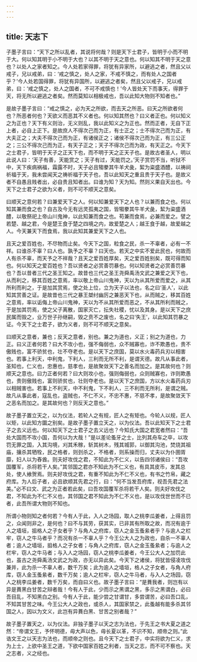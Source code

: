 ```yaml
---
---
---
```

title: 天志下
---




子墨子言曰：“天下之所以乱者，其说将何哉？则是天下士君子，皆明于小而不明于大。何以知其明于小不明于大也？以其不明于天之意也。何以知其不明于天之意也？以处人之家者知之。今人处若家得罪，将犹有异家所，以避逃之者，然且父以戒子，兄以戒弟，曰：‘戒之慎之，处人之家，不戒不慎之，而有处人之国者乎？’今人处若国得罪，将犹有异国所，以避逃之者矣，然且父以戒子，兄以戒弟，曰：‘戒之慎之，处人之国者，不可不戒慎也！’今人皆处天下而事天，得罪于天，将无所以避逃之者矣。然而莫知以相极戒也，吾以此知大物则不知者也。”

是故子墨子言曰：“戒之慎之，必为天之所欲，而去天之所恶。曰天之所欲者何也？所恶者何也？天欲义而恶其不义者也。何以知其然也？曰义者正也。何以知义之为正也？天下有义则治，无义则乱，我以此知义之为正也。然而正者，无自下正上者，必自上正下。是故庶人不得次己而为正，有士正之；士不得次己而为正，有大夫正之；大夫不得次己而为正，有诸侯正之；诸侯不得次己而为正，有三公正之；三公不得次己而为正，有天子正之；天子不得次己而为政，有天正之。今天下之士君子，皆明于天子之正天下也，而不明于天之正天子也。是故古者圣人，明以此说人曰：‘天子有善，天能赏之；天子有过，天能罚之。’天子赏罚不当，听狱不中，天下疾病祸福，霜露不时，天子必且犓豢其牛羊犬彘，絜为粢盛酒醴，以祷祠祈福于天，我未尝闻天之祷祈福于天子也，吾以此知天之重且贵于天子也。是故义者不自愚且贱者出，必自贵且知者出。曰谁为知？天为知。然则义果自天出也。今天下之士君子之欲为义者，则不可不顺天之意矣。

曰顺天之意何若？曰兼爱天下之人。何以知兼爱天下之人也？以兼而食之也。何以知其兼而食之也？自古及今无有远灵孤夷之国，皆犓豢其牛羊犬彘，絜为粢盛酒醴，以敬祭祀上帝山川鬼神，以此知兼而食之也。苟兼而食焉，必兼而爱之。譬之若楚、越之君，今是楚王食于楚之四境之内，故爱楚之人；越王食于越，故爱越之人。今天兼天下而食焉，我以此知其兼爱天下之人也。

且天之爱百姓也，不尽物而止矣。今天下之国，粒食之民，杀一不辜者，必有一不祥。曰谁杀不辜？曰人也。孰予之不辜？曰天也。若天之中实不爱此民也，何故而人有杀不辜，而天予之不祥哉？且天之爱百姓厚矣，天之爱百姓别矣，既可得而知也。何以知天之爱百姓也？吾以贤者之必赏善罚暴也。何以知贤者之必赏善罚暴也？吾以昔者三代之圣王知之。故昔也三代之圣王尧舜禹汤文武之兼爱之天下也，从而利之，移其百姓之意焉，率以敬上帝山川鬼神，天以为从其所爱而爱之，从其所利而利之，于是加其赏焉，使之处上位，立为天子以法也，名之曰‘圣人’，以此知其赏善之证。是故昔也三代之暴王桀纣幽厉之兼恶天下也，从而贼之，移其百姓之意焉，率以诟侮上帝山川鬼神，天以为不从其所爱而恶之，不从其所利而贼之，于是加其罚焉，使之父子离散，国家灭亡，抎失社稷，忧以及其身。是以天下之庶民属而毁之，业万世子孙继嗣，毁之贲不之废也，名之曰‘失王’，以此知其罚暴之证。今天下之士君子，欲为义者，则不可不顺天之意矣。

曰顺天之意者，兼也；反天之意者，别也。兼之为道也，义正；别之为道也，力正。曰义正者何若？曰大不攻小也，强不侮弱也，众不贼寡也，诈不欺愚也，贵不傲贱也，富不骄贫也，壮不夺老也。是以天下之庶国，莫以水火毒药兵刃以相害也。若事上利天，中利鬼，下利人，三利而无所不利，是谓天德。故凡从事此者，圣知也，仁义也，忠惠也，慈孝也，是故聚敛天下之善名而加之。是其故何也？则顺天之意也。曰力正者何若？曰大则攻小也，强则侮弱也，众则贼寡也，诈则欺愚也，贵则傲贱也，富则骄贫也，壮则夺老也。是以天下之庶国，方以水火毒药兵刃以相贼害也。若事上不利天，中不利鬼，下不利人，三不利而无所利，是谓之贼。故凡从事此者，寇乱也，盗贼也，不仁不义，不忠不惠，不慈不孝，是故聚敛天下之恶名而加之。是其故何也？则反天之意也。”

故子墨子置立天之，以为仪法，若轮人之有规，匠人之有矩也。今轮人以规，匠人以矩，以此知方圜之别矣。是故子墨子置立天之，以为仪法。吾以此知天下之士君子之去义远也。何以知天下之士君子之去义远也？今知氏大国之君宽者然曰：“吾处大国而不攻小国，吾何以为大哉！”是以差论蚤牙之士，比列其舟车之卒，以攻罚无罪之国，入其沟境，刈其禾稼，斩其树木，残其城郭，以御其沟池，焚烧其祖庙，攘杀其牺牷，民之格者，则刭杀之，不格者，则系操而归，丈夫以为仆圉胥靡，妇人以为舂酋。则夫好攻伐之君，不知此为不仁义，以告四邻诸侯曰：“吾攻国覆军，杀将若干人矣。”其邻国之君亦不知此为不仁义也，有具其皮币，发其总处，使人飨贺焉。则夫好攻伐之君，有重不知此为不仁不义也，有书之竹帛，藏之府库。为人后子者，必且欲顺其先君之行，曰：“何不当发吾府库，视吾先君之法美。”必不曰文、武之为正者若此矣，曰吾攻国覆军杀将若干人矣。则夫好攻伐之君，不知此为不仁不义也，其邻国之君不知此为不仁不义也，是以攻伐世世而不已者，此吾所谓大物则不知也。

所谓小物则知之者何若？今有人于此，入人之场园，取人之桃李瓜姜者，上得且罚之，众闻则非之，是何也？曰不与其劳，获其实，已非其有所取之故，而况有逾于人之墙垣，抯格人之子女者乎？与角人之府库，窃人之金玉蚤絫者乎？与逾人之栏牢，窃人之牛马者乎？而况有杀一不辜人乎？今王公大人之为政也，自杀一不辜人者；逾人之墙垣，抯格人之子女者；与角人之府库，窃人之金玉蚤絫者；与逾人之栏牢，窃人之牛马者；与入人之场园，窃人之桃李瓜姜者，今王公大人之加罚此也，虽古之尧舜禹汤文武之为政，亦无以异此矣。今天下之诸侯，将犹皆侵凌攻伐兼并，此为杀一不辜人者，数千万矣；此为逾人之墙垣，格人之子女者，与角人府库，窃人金玉蚤絫者，数千万矣；逾人之栏牢，窃人之牛马者，与入人之场园，窃人之桃李瓜姜者，数千万矣，而自曰义也。故子墨子言曰：“是蕡我者，则岂有以异是蕡黑白甘苦之辩者哉！今有人于此，少而示之黑谓之黑，多示之黑谓白，必曰吾目乱，不知黑白之别。今有人于此，能少尝之甘谓甘，多尝谓苦，必曰吾口乱，不知其甘苦之味。今王公大人之政也，或杀人，其国家禁之，此蚤越有能多杀其邻国之人，因以为文义，此岂有异蕡白黑、甘苦之别者哉？”

故子墨子置天之，以为仪法。非独子墨子以天之志为法也，于先王之书大夏之道之然：“帝谓文王，予怀明德，毋大声以色，毋长夏以革，不识不知，顺帝之则。”此诰文王之以天志为法也，而顺帝之则也。且今天下之士君子，中实将欲为仁义，求为上士，上欲中圣王之道，下欲中国家百姓之利者，当天之志，而不可不察也。天之志者，义之经也。